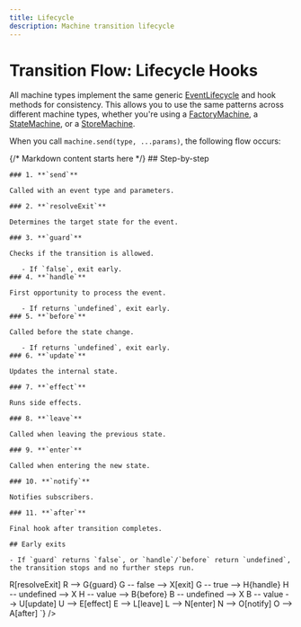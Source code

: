 ```yaml
---
title: Lifecycle
description: Machine transition lifecycle
---
```



# Transition Flow: Lifecycle Hooks

All machine types implement the same generic [EventLifecycle](/matchina/reference/interfaces/eventlifecycle) and hook methods for consistency. This allows you to use the same patterns across different machine types, whether you're using a [FactoryMachine](/matchina/guides/machines), a [StateMachine](/matchina/guides/state-machine-interface), or a [StoreMachine](/matchina/reference/interfaces/storemachine/).

When you call `machine.send(type, ...params)`, the following flow occurs:

<div className="flex flex-col sm:flex-row gap-8 items-start">
 <div className="flex-1 min-w-[260px] p-4">
    {/*
      Markdown content starts here
    */}
    ## Step-by-step

    ### 1. **`send`**

    Called with an event type and parameters.

    ### 2. **`resolveExit`**

    Determines the target state for the event.

    ### 3. **`guard`**

    Checks if the transition is allowed.

       - If `false`, exit early.
    ### 4. **`handle`**

    First opportunity to process the event.

       - If returns `undefined`, exit early.
    ### 5. **`before`**

    Called before the state change.

       - If returns `undefined`, exit early.
    ### 6. **`update`**

    Updates the internal state.

    ### 7. **`effect`**

    Runs side effects.

    ### 8. **`leave`**

    Called when leaving the previous state.

    ### 9. **`enter`**

    Called when entering the new state.

    ### 10. **`notify`**

    Notifies subscribers.

    ### 11. **`after`**

    Final hook after transition completes.

    ## Early exits

    - If `guard` returns `false`, or `handle`/`before` return `undefined`, the transition stops and no further steps run.

  </div>
  <div className="flex-1 min-w-[260px] rounded-lg p-4 bg-gray-100 dark:bg-gray-800">
      <Mermaid client:only="react" content={`flowchart TD
        S[send] --> R[resolveExit]
        R --> G{guard}
        G -- false --> X[exit]
        G -- true --> H{handle}
        H -- undefined --> X
        H -- value --> B{before}
        B -- undefined --> X
        B -- value --> U[update]
        U --> E[effect]
        E --> L[leave]
        L --> N[enter]
        N --> O[notify]
        O --> A[after]
      `} />
  </div>
 
</div>
